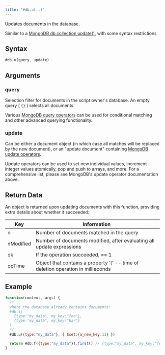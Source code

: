 ```yaml
---
title: "#db.u(..)"
---
```


Updates documents in the database.

Similar to a [MongoDB db.collection.update()](https://www.mongodb.com/docs/manual/reference/method/db.collection.update/), with some syntax restrictions

## Syntax

```js
#db.u(query, update)
```

## Arguments

### query

Selection filter for documents in the script owner's database. An empty query ( `{}` ) selects all documents.

Various [MongoDB query operators](https://www.mongodb.com/docs/manual/reference/operator/query/) can be used for conditional matching and other advanced querying functionality.

### update

Can be either a document object (in which case all matches will be replaced by the new document), _or_ an "update document" containing [MongoDB update operators](https://www.mongodb.com/docs/manual/reference/operator/update/).

Update operators can be used to set new individual values, increment integer values atomically, pop and push to arrays, and more. For a comprehensive list, please see MongoDB's update operator documentation above.

## Return Data

An object is returned upon updating documents with this function, providing extra details about whether it succeeded:

| Key       | Information                                                                      |
| --------- | -------------------------------------------------------------------------------- |
| n         | Number of documents matched in the query                                         |
| nModified | Number of documents modified, after evaluating all update expressions            |
| ok        | If the operation succeeded, == 1                                                 |
| opTime    | Object that contains a property 't' -- time of deletion operation in millieconds |

## Example

```js
function(context, args) {
  /*
  where the database already contains documents:
  #db.i(
    {type:"my_data", my_key:"foo"},
    {type:"my_data", my_key:"bar"}
  )
  */
  #db.u({type:"my_data"}, { $set:{a_new_key:11} })

  return #db.f({type:"my_data"}).first() // {type:"my_data", my_key:"foo", a_new_key:11}
}
```
